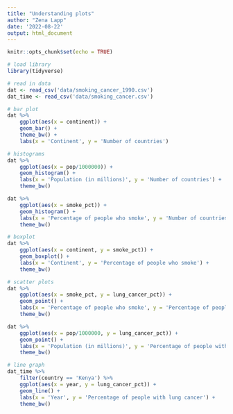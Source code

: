```yaml
---
title: "Understanding plots"
author: "Zena Lapp"
date: '2022-08-22'
output: html_document
---
```


```r
knitr::opts_chunk$set(echo = TRUE)
```

```r
# load library
library(tidyverse)

# read in data
dat <- read_csv('data/smoking_cancer_1990.csv')
dat_time <- read_csv('data/smoking_cancer.csv')
```

```r
# bar plot
dat %>% 
    ggplot(aes(x = continent)) +
    geom_bar() +
    theme_bw() +
    labs(x = 'Continent', y = 'Number of countries')
```


```r
# histograms
dat %>% 
    ggplot(aes(x = pop/1000000)) +
    geom_histogram() +
    labs(x = 'Population (in millions)', y = 'Number of countries') +
    theme_bw()

dat %>% 
    ggplot(aes(x = smoke_pct)) +
    geom_histogram() +
    labs(x = 'Percentage of people who smoke', y = 'Number of countries') +
    theme_bw()
```

```r
# boxplot
dat %>% 
    ggplot(aes(x = continent, y = smoke_pct)) +
    geom_boxplot() +
    labs(x = 'Continent', y = 'Percentage of people who smoke') +
    theme_bw()
```

```r
# scatter plots
dat %>% 
    ggplot(aes(x = smoke_pct, y = lung_cancer_pct)) +
    geom_point() +
    labs(x = 'Percentage of people who smoke', y = 'Percentage of people with lung cancer') +
    theme_bw()

dat %>% 
    ggplot(aes(x = pop/1000000, y = lung_cancer_pct)) +
    geom_point() +
    labs(x = 'Population (in millions)', y = 'Percentage of people with lung cancer') +
    theme_bw()
```

```r
# line graph
dat_time %>% 
    filter(country == 'Kenya') %>% 
    ggplot(aes(x = year, y = lung_cancer_pct)) +
    geom_line() +
    labs(x = 'Year', y = 'Percentage of people with lung cancer') +
    theme_bw()
```

